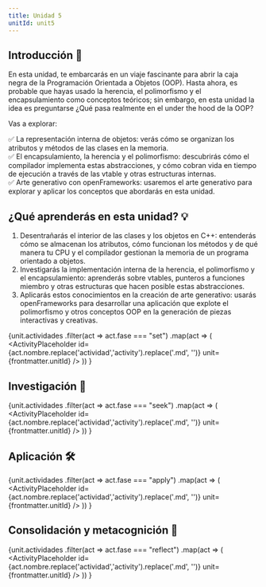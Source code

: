 ```yaml
---
title: Unidad 5
unitId: unit5
---
```




## Introducción 📜

En esta unidad, te embarcarás en un viaje fascinante para abrir la caja negra de la 
Programación Orientada a Objetos (OOP). Hasta ahora, es probable que hayas usado 
la herencia, el polimorfismo y el encapsulamiento como conceptos teóricos; sin embargo, 
en esta unidad la idea es preguntarse ¿Qué pasa realmente en el under the hood de la OOP?

Vas a explorar:

✅ La representación interna de objetos: verás cómo se organizan los atributos y métodos de las clases en la memoria.  
✅ El encapsulamiento, la herencia y el polimorfismo: descubrirás cómo el compilador implementa estas abstracciones, y 
cómo cobran vida en tiempo de ejecución a través de las vtable y otras estructuras internas.  
✅ Arte generativo con openFrameworks: usaremos el arte generativo para explorar y aplicar 
los conceptos que abordarás en esta unidad.

## ¿Qué aprenderás en esta unidad? 💡

1. Desentrañarás el interior de las clases y los objetos en C++: entenderás cómo se almacenan los atributos, 
cómo funcionan los métodos y de qué manera tu CPU y el compilador gestionan la memoria de un programa 
orientado a objetos.  
2. Investigarás la implementación interna de la herencia, el polimorfismo y el encapsulamiento: aprenderás 
sobre vtables, punteros a funciones miembro y otras estructuras que hacen posible estas abstracciones.  
3. Aplicarás estos conocimientos en la creación de arte generativo: usarás openFrameworks para desarrollar 
una aplicación que explote el polimorfismo y otros conceptos OOP en la generación de piezas 
interactivas y creativas.  

{unit.actividades
  .filter(act => act.fase === "set")
  .map(act => (
    <ActivityPlaceholder 
      id={act.nombre.replace('actividad','activity').replace('.md', '')} 
      unit={frontmatter.unitId} 
    />
  ))
}

## Investigación 🔎

{unit.actividades
  .filter(act => act.fase === "seek")
  .map(act => (
    <ActivityPlaceholder 
      id={act.nombre.replace('actividad','activity').replace('.md', '')} 
      unit={frontmatter.unitId}
    />
  ))
}

## Aplicación 🛠

{unit.actividades
  .filter(act => act.fase === "apply")
  .map(act => (
    <ActivityPlaceholder 
      id={act.nombre.replace('actividad','activity').replace('.md', '')} 
      unit={frontmatter.unitId} 
    />
  ))
}

## Consolidación y metacognición 🤔

{unit.actividades
  .filter(act => act.fase === "reflect")
  .map(act => (
    <ActivityPlaceholder 
      id={act.nombre.replace('actividad','activity').replace('.md', '')} 
      unit={frontmatter.unitId} 
    />
  ))
}